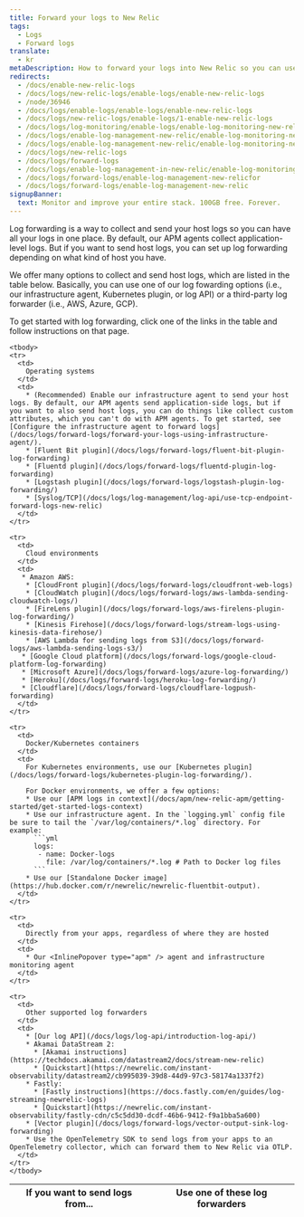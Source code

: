 ```yaml
---
title: Forward your logs to New Relic
tags:
  - Logs
  - Forward logs
translate:
  - kr
metaDescription: How to forward your logs into New Relic so you can use enhanced log management capabilities.
redirects:
  - /docs/enable-new-relic-logs
  - /docs/logs/new-relic-logs/enable-logs/enable-new-relic-logs
  - /node/36946
  - /docs/logs/enable-logs/enable-logs/enable-new-relic-logs
  - /docs/logs/new-relic-logs/enable-logs/1-enable-new-relic-logs
  - /docs/logs/log-monitoring/enable-logs/enable-log-monitoring-new-relic
  - /docs/logs/enable-log-management-new-relic/enable-log-monitoring-new-relic
  - /docs/logs/enable-log-management-new-relic/enable-log-monitoring-new-relic/enable-log-management-new-relic
  - /docs/logs/new-relic-logs
  - /docs/logs/forward-logs
  - /docs/logs/enable-log-management-in-new-relic/enable-log-monitoring-in-new-relicYES
  - /docs/logs/forward-logs/enable-log-management-new-relicfor
  - /docs/logs/forward-logs/enable-log-management-new-relic
signupBanner:
  text: Monitor and improve your entire stack. 100GB free. Forever.
---
```


Log forwarding is a way to collect and send your host logs so you can have all your logs in one place. By default, our APM agents collect application-level logs. But if you want to send host logs, you can set up log forwarding depending on what kind of host you have. 

We offer many options to collect and send host logs, which are listed in the table below. Basically, you can use one of our log fowarding options (i.e., our infrastructure agent, Kubernetes plugin, or log API) or a third-party log forwarder (i.e., AWS, Azure, GCP).

To get started with log forwarding, click one of the links in the table and follow instructions on that page. 

<table>
  <thead>
    <tr>
      <th style={{ width: "250px" }}>
        If you want to send logs from...
      </th>
      <th>
        Use one of these log forwarders
      </th>
    </tr>
  </thead>

    <tbody>
    <tr>
      <td>
        Operating systems
      </td>
      <td>
        * (Recommended) Enable our infrastructure agent to send your host logs. By default, our APM agents send application-side logs, but if you want to also send host logs, you can do things like collect custom attributes, which you can't do with APM agents. To get started, see [Configure the infrastructure agent to forward logs](/docs/logs/forward-logs/forward-your-logs-using-infrastructure-agent/).
        * [Fluent Bit plugin](/docs/logs/forward-logs/fluent-bit-plugin-log-forwarding)
        * [Fluentd plugin](/docs/logs/forward-logs/fluentd-plugin-log-forwarding)
        * [Logstash plugin](/docs/logs/forward-logs/logstash-plugin-log-forwarding/)
        * [Syslog/TCP](/docs/logs/log-management/log-api/use-tcp-endpoint-forward-logs-new-relic)
      </td>
    </tr>

    <tr>
      <td>
        Cloud environments
      </td>
      <td>
       * Amazon AWS:
        * [CloudFront plugin](/docs/logs/forward-logs/cloudfront-web-logs)
        * [CloudWatch plugin](/docs/logs/forward-logs/aws-lambda-sending-cloudwatch-logs/)
        * [FireLens plugin](/docs/logs/forward-logs/aws-firelens-plugin-log-forwarding/)
        * [Kinesis Firehose](/docs/logs/forward-logs/stream-logs-using-kinesis-data-firehose/)
        * [AWS Lambda for sending logs from S3](/docs/logs/forward-logs/aws-lambda-sending-logs-s3/)
       * [Google Cloud platform](/docs/logs/forward-logs/google-cloud-platform-log-forwarding)
       * [Microsoft Azure](/docs/logs/forward-logs/azure-log-forwarding/)
       * [Heroku](/docs/logs/forward-logs/heroku-log-forwarding/)
       * [Cloudflare](/docs/logs/forward-logs/cloudflare-logpush-forwarding)
      </td>
    </tr>
    
    <tr>
      <td>
        Docker/Kubernetes containers
      </td>
      <td>
        For Kubernetes environments, use our [Kubernetes plugin](/docs/logs/forward-logs/kubernetes-plugin-log-forwarding/).
        
        For Docker environments, we offer a few options:
        * Use our [APM logs in context](/docs/apm/new-relic-apm/getting-started/get-started-logs-context)
        * Use our infrastructure agent. In the `logging.yml` config file be sure to tail the `/var/log/containers/*.log` directory. For example:
          ```yml
          logs:
           - name: Docker-logs
             file: /var/log/containers/*.log # Path to Docker log files
          ```
        * Use our [Standalone Docker image](https://hub.docker.com/r/newrelic/newrelic-fluentbit-output).
      </td>
    </tr>
    
    <tr>
      <td>
        Directly from your apps, regardless of where they are hosted
      </td>
      <td>
        * Our <InlinePopover type="apm" /> agent and infrastructure monitoring agent
      </td>
    </tr>

    <tr>
      <td>
        Other supported log forwarders
      </td>
      <td>
        * [Our log API](/docs/logs/log-api/introduction-log-api/)
        * Akamai DataStream 2: 
          * [Akamai instructions](https://techdocs.akamai.com/datastream2/docs/stream-new-relic)
          * [Quickstart](https://newrelic.com/instant-observability/datastream2/cb995039-39d8-44d9-97c3-58174a1337f2)
        * Fastly: 
          * [Fastly instructions](https://docs.fastly.com/en/guides/log-streaming-newrelic-logs)
          * [Quickstart](https://newrelic.com/instant-observability/fastly-cdn/c5c5dd30-dcdf-46b6-9412-f9a1bba5a600)
        * [Vector plugin](/docs/logs/forward-logs/vector-output-sink-log-forwarding)
        * Use the OpenTelemetry SDK to send logs from your apps to an OpenTelemetry collector, which can forward them to New Relic via OTLP.
      </td>
    </tr>
    </tbody>
</table>